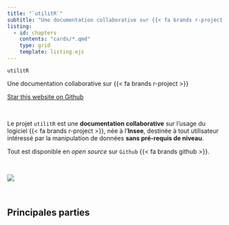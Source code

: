 ```yaml
---
title: "`utilitR`"
subtitle: "Une documentation collaborative sur {{< fa brands r-project >}}"
listing: 
  - id: chapters
    contents: "cards/*.qmd"
    type: grid
    template: listing.ejs
---
```


::: {#hero-banner}

:::: {.grid}

::::: {.headline .g-col-lg-9 .g-col-12 .g-col-md-12}

:::::: h1
`utilitR`
::::::

:::::: h2
Une documentation collaborative sur {{< fa brands r-project >}}
::::::

```{=html}
<a class="github-button" href="https://github.com/inseefrlab/utilitr" data-icon="octicon-star" data-size="large" data-show-count="true" aria-label="Star this website on Github">Star this website on Github</a><script async defer src="https://buttons.github.io/buttons.js"></script>
```

<br>

Le projet `utilitR` est une __documentation collaborative__ sur l’usage du
logiciel {{< fa brands r-project >}}, née à l’__Insee__,
destinée à tout utilisateur intéressé par la manipulation
de données __sans pré-requis de niveau__.

Tout est disponible en _open source_ sur `Github` {{< fa brands github >}}.

<br>



:::::

::::: {.g-col-lg-3 .g-col-12 .g-col-md-12}
![](resources/logo-utilitr.png)
:::::

::::

:::

<br>

## Principales parties {.unnumbered}

:::{#chapters}
:::

